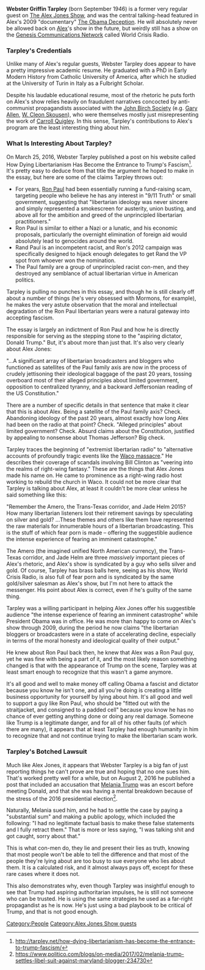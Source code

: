 '''Webster Griffin Tarpley''' (born September 1946) is a former very regular guest on [[The Alex Jones Show]], and was the central talking-head featured in Alex's 2009 "documentary" [[The Obama Deception]]. He will absolutely never be allowed back on [[Alex Jones|Alex]]'s show in the future, but weirdly still has a show on the [[Genesis Communications Network]] called World Crisis Radio.

===Tarpley's Credentials===

Unlike many of Alex's regular guests, Webster Tarpley does appear to have a pretty impressive academic resume. He graduated with a PhD in Early Modern History from Catholic University of America, after which he studied at the University of Turin in Italy as a Fulbright Scholar.

Despite his laudable educational resume, most of the rhetoric he puts forth on Alex's show relies heavily on fraudulent narratives concocted by anti-communist propagandists associated with the [[John Birch Society]] (e.g. [[Gary Allen]], [[W. Cleon Skousen]]), who were themselves mostly just misrepresenting the work of [[Carroll Quigley]]. In this sense, Tarpley's contributions to Alex's program are the least interesting thing about him.

===What Is Interesting About Tarpley?===

On March 25, 2016, Webster Tarpley published a post on his website called How Dying Libertarianism Has Become the Entrance to Trump's Fascism<ref>http://tarpley.net/how-dying-libertarianism-has-become-the-entrance-to-trump-fascism/</ref>. It's pretty easy to deduce from that title the argument he hoped to make in the essay, but here are some of the claims Tarpley throws out:

*For years, [[Ron Paul]] had been essentially running a fund-raising scam, targeting people who believe he has any interest in "9/11 Truth" or small government, suggesting that "libertarian ideology was never sincere and simply represented a smokescreen for austerity, union busting, and above all for the ambition and greed of the unprincipled libertarian practitioners."
*Ron Paul is similar to either a Nazi or a lunatic, and his economic proposals, particularly the overnight elimination of foreign aid would absolutely lead to genocides around the world.
*Rand Paul is an incompetent racist, and Ron's 2012 campaign was specifically designed to hijack enough delegates to get Rand the VP spot from whoever won the nomination.
*The Paul family are a group of unprincipled racist con-men, and they destroyed any semblance of actual libertarian virtue in American politics.

Tarpley is pulling no punches in this essay, and though he is still clearly off about a number of things (he's very obsessed with Mormons, for example), he makes the very astute observation that the moral and intellectual degradation of the Ron Paul libertarian years were a natural gateway into accepting fascism.

The essay is largely an indictment of Ron Paul and how he is directly responsible for serving as the stepping stone to the "aspiring dictator, Donald Trump." But, it's about more than just that. It's also very clearly about Alex Jones:

"...A significant array of libertarian broadcasters and bloggers who functioned as satellites of the Paul family axis are now in the process of crudely jettisoning their ideological baggage of the past 20 years, tossing overboard most of their alleged principles about limited government, opposition to centralized tyranny, and a backward Jeffersonian reading of the US Constitution."

There are a number of specific details in that sentence that make it clear that this is about Alex. Being a satellite of the Paul family axis? Check. Abandoning ideology of the past 20 years, almost exactly how long Alex had been on the radio at that point? Check. "Alleged principles" about limited government? Check. Absurd claims about the Constitution, justified by appealing to nonsense about Thomas Jefferson? Big check.

Tarpley traces the beginning of "extremist libertarian radio" to "alternative accounts of profoundly tragic events like the [[Waco siege|Waco massacre]]." He describes their coverage of scandals involving Bill Clinton as "veering into the realms of right-wing fantasy." These are the things that Alex Jones made his name on. He came to prominence as a right-wing radio host working to rebuild the church in Waco. It could not be more clear that Tarpley is talking about Alex, at least it couldn't be more clear unless he said something like this:

"Remember the Amero, the Trans-Texas corridor, and Jade Helm 2015? How many libertarian listeners lost their retirement savings by speculating on silver and gold? ...These themes and others like them have represented the raw materials for innumerable hours of a libertarian broadcasting. This is the stuff of which fear porn is made – offering the suggestible audience the intense experience of fearing an imminent catastrophe."

The Amero (the imagined unified North American currency), the Trans-Texas corridor, and Jade Helm are three ''massively'' important pieces of Alex's rhetoric, and Alex's show is syndicated by a guy who sells silver and gold. Of course, Tarpley has brass balls here, seeing as his show, World Crisis Radio, is also full of fear porn and is syndicated by the same gold/silver salesman as Alex's show, but I'm not here to attack the messenger. His point about Alex is correct, even if he's guilty of the same thing.

Tarpley was a willing participant in helping Alex Jones offer his suggestible audience "the intense experience of fearing an imminent catastrophe" while President Obama was in office. He was more than happy to come on Alex's show through 2009, during the period he now claims "the libertarian bloggers or broadcasters were in a state of accelerating decline, especially in terms of the moral honesty and ideological quality of their output."

He knew about Ron Paul back then, he knew that Alex was a Ron Paul guy, yet he was fine with being a part of it, and the most likely reason something changed is that with the appearance of Trump on the scene, Tarpley was at least smart enough to recognize that this wasn't a game anymore.

It's all good and well to make money off calling Obama a fascist and dictator because you know he isn't one, and all you're doing is creating a little business opportunity for yourself by lying about him. It's all good and well to support a guy like Ron Paul, who should be "fitted out with the straitjacket, and consigned to a padded cell" because you know he has no chance of ever getting anything done or doing any real damage. Someone like Trump is a legitimate danger, and for all of his other faults (of which there are many), it appears that at least Tarpley had enough humanity in him to recognize that and not continue trying to make the libertarian scam work.

===Tarpley's Botched Lawsuit===

Much like Alex Jones, it appears that Webster Tarpley is a big fan of just reporting things he can't prove are true and hoping that no one sues him. That's worked pretty well for a while, but on August 2, 2016 he published a post that included an accusation that [[Melania Trump]] was an escort before meeting Donald, and that she was having a mental breakdown because of the stress of the 2016 presidential election<ref>https://www.politico.com/blogs/on-media/2017/02/melania-trump-settles-libel-suit-against-maryland-blogger-234730</ref>.

Naturally, Melania sued him, and he had to settle the case by paying a "substantial sum" and making a public apology, which included the following: "I had no legitimate factual basis to make these false statements and I fully retract them." That is more or less saying, "I was talking shit and got caught, sorry about that."

This is what con-men do, they lie and present their lies as truth, knowing that most people won't be able to tell the difference and that most of the people they're lying about are too busy to sue everyone who lies about them. It is a calculated risk, and it almost always pays off, except for these rare cases where it does not.

This also demonstrates why, even though Tarpley was insightful enough to see that Trump had aspiring authoritarian impulses, he is still not someone who can be trusted. He is using the same strategies he used as a far-right propagandist as he is now. He's just using a bad playbook to be critical of Trump, and that is not good enough.

[[Category:People]]
[[Category:Alex Jones Show guests]]